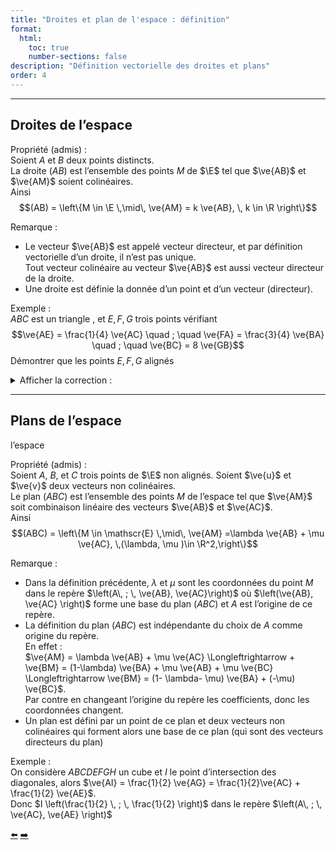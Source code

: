 ```yaml
---
title: "Droites et plan de l'espace : définition"
format:
  html:
    toc: true
    number-sections: false
description: "Définition vectorielle des droites et plans"
order: 4
---
```


----


## Droites de l'espace

::: {.bloc .thm}
<span class="bloc-titre">Propriété (admis) : </span><br>
Soient $A$ et $B$ deux points distincts.<br>
La droite $(AB)$ est l'ensemble des points $M$ de $\E$ tel que $\ve{AB}$ et $\ve{AM}$ soient colinéaires.<br>
Ainsi $$(AB) = \left\{M \in \E \,\mid\,  \ve{AM} = k \ve{AB}, \, k \in \R \right\}$$
:::

::: {.bloc .rem}
<span class="bloc-titre">Remarque : </span><br>

- Le vecteur $\ve{AB}$ est appelé vecteur directeur, et par définition vectorielle d'un droite, il n'est pas unique.<br>
Tout vecteur colinéaire au vecteur $\ve{AB}$ est aussi vecteur directeur de la droite.
- Une droite est définie la donnée d'un point et d'un vecteur (directeur).
:::

::: {.bloc .ex}
<span class="bloc-titre">Exemple : </span><br>
$ABC$ est un triangle , et $E,F,G$ trois points vérifiant $$\ve{AE} = \frac{1}{4} \ve{AC} \quad ; \quad  \ve{FA} = \frac{3}{4} \ve{BA} \quad ; \quad  \ve{BC} = 8 \ve{GB}$$
Démontrer que les points $E,F, G$ alignés

<details class="bloc cor"><summary>Afficher la correction :</summary>

On a $$\ve{EF} = \ve{EA} +\ve{AF} = - \frac{1}{4} \ve{AC} - \frac{3}{4} \ve{BA}$$
De plus, $8 \ve{GB} = \ve{BC}$.  
Ainsi $$8\ve{GE} + 8\ve{EA} + 8 \ve{AB} = \ve{BA} + \ve{AC}$$
On déduit donc, puisque $\ve{EA}=-\frac{1}{4} \ve{AC}$, que $$8\ve{GE} = 9\ve{BA} + 3\ve{AC} $$
Ainsi $$\ve{GE} = \frac{9}{8} \ve{BA} + \frac{3}{8} \ve{AC}$$
Donc $$\ve{GE} = \frac{3}{2} \ve{FE}$$
Ainsi, par propriété, $F \in (GE)$.  
Donc les points sont alignés.

</details>
:::

---

## Plans de l'espace

l'espace

::: {.bloc .thm}
<span class="bloc-titre">Propriété (admis) : </span><br>
Soient $A$, $B$, et $C$ trois points de $\E$ non alignés. Soient $\ve{u}$ et $\ve{v}$ deux vecteurs non colinéaires.<br>
Le plan $(ABC)$ est l'ensemble des points $M$ de l'espace tel que $\ve{AM}$ soit combinaison linéaire des vecteurs $\ve{AB}$ et $\ve{AC}$.<br>
Ainsi $$(ABC) = \left\{M \in \mathscr{E} \,\mid\,  \ve{AM} =\lambda \ve{AB} + \mu \ve{AC}, \,(\lambda, \mu )\in \R^2,\right\}$$
:::

::: {.bloc .rem}
<span class="bloc-titre">Remarque : </span><br>

- Dans la définition précédente, $\lambda$ et $\mu$ sont les coordonnées du point $M$ dans le repère $\left(A\, ; \, \ve{AB}, \ve{AC}\right)$ où $\left(\ve{AB}, \ve{AC} \right)$ forme une base du plan $(ABC)$ et $A$ est l'origine de ce repère.
-  La définition du plan $(ABC)$ est indépendante du choix de $A$ comme origine du repère.<br>
En effet :<br>
 $\ve{AM} = \lambda \ve{AB} + \mu \ve{AC} \Longleftrightarrow + \ve{BM} = (1-\lambda) \ve{BA} + \mu \ve{AB} + \mu \ve{BC} \Longleftrightarrow \ve{BM} = (1- \lambda- \mu) \ve{BA} + (-\mu) \ve{BC}$.<br>
Par contre en changeant l'origine du repère les coefficients, donc les coordonnées changent.
- Un plan est défini par un point de ce plan et deux vecteurs non colinéaires qui forment alors une base de ce plan (qui sont des vecteurs directeurs du plan)
:::

::: {.bloc .ex}
<span class="bloc-titre">Exemple : </span><br>
On considère $ABCDEFGH$ un cube et $I$ le point d'intersection des diagonales, alors $\ve{AI} = \frac{1}{2} \ve{AG} = \frac{1}{2}\ve{AC} + \frac{1}{2} \ve{AE}$.  
Donc $I \left(\frac{1}{2} \, ; \, \frac{1}{2} \right)$ dans le repère $\left(A\, ; \, \ve{AC}, \ve{AE} \right)$
:::

<div class="nav-pages">
  <a class="prev" href="repere_espace.html">⬅️</a>
  <a class="next" href="position.html">➡️</a>
</div>
